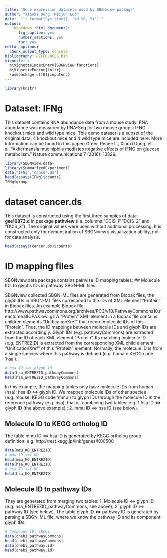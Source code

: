 ```yaml
---
title: "Gene expression datasets used by SBGNview package"
author: "Xiaoxi Dong, Weijun Luo"
date:  "`r format(Sys.time(), '%d %B, %Y')`"
output: 
    bookdown::html_document2:
      fig_caption: yes
      number_sections: yes
      toc: yes
editor_options: 
  chunk_output_type: console
bibliography: REFERENCES.bib
vignette: >
  %\VignetteIndexEntry{SBGNview functions}
  %\VignetteEngine{knitr}
  \usepackage[utf8]{inputenc}
---
```

```r
library(knitr)
```
# Dataset: IFNg
This dataset contains RNA abundance data from a mouse study. RNA abundance was measured by RNA-Seq for two mouse groups: IFNG knockout mice and wild type mice. This demo dataset is a subset of the original data: 4 knockout mice and 4 wild type mice are included here. More information can be found in this paper:
Greer, Renee L., Xiaoxi Dong, et al. "Akkermansia muciniphila mediates negative effects of IFNG on glucose metabolism." Nature communications 7 (2016): 13329.

```r
library(SBGNview.data)
library(SummarizedExperiment)
data("IFNg","cancer.ds")
head(assays(IFNg)$counts)
IFNg$group
```

 
# dataset cancer.ds
This dataset is constructed using the first three samples of data **gse16873.d** in package **pathview** (i.e. columns "DCIS_1","DCIS_2" and "DCIS_3"). The original values were used without additional processing. It is constructed only for demonstration of SBGNview's visualization ability, not for data analysis.
```r
head(assays(cancer.ds)$counts)
```

# ID mapping files
SBGNview.data package contains pairwise ID mapping tables:
## Molecule IDs to glyphs IDs in pathway SBGN-ML files:

SBGNview collected SBGN-ML files are generated from Biopax files, the glyph IDs in SBGN-ML files correspond to the IDs of XML element "Protein" in Biopax files. An example Biopax file:  http://www.pathwaycommons.org/archives/PC3/v10/PathwayCommons10.reactome.BIOPAX.owl.gz
A "Protein" XML element in a Biopax file contains children elements "UnificationXref" that record molecule IDs of this "Protein".
Thus, the ID mappings between molecule IDs and glyph IDs are extracted accordingly: 
Glyph IDs (e.g. pathwayCommons) are extracted from the ID of each XML element "Protein". Its matching molecule ID (e.g. ENTREZID) is extracted from the corresponding XML child element "UnificationXref" of this "Protein" element. Normally, the molecule ID is from a single species where this pathway is defined (e.g. human: KEGG code 'hsa').
```r
# hsa ID <=> glyph ID
data(hsa_ENTREZID_pathwayCommons)
head(hsa_ENTREZID_pathwayCommons)
```
In this example, the mapping tables only have molecule IDs from human (hsa): hsa ID <=> glyph ID. We mapped molecule IDs of other species (e.g. mouse: KEGG code 'mmu') to glyph IDs through the molecule ID in the reference pathway (e.g. hsa), that is, combining two tables: e.g. 1.hsa ID <=> glyph ID (the above example) ; 2. mmu ID <=> hsa ID (see below). 

## Molecule ID to KEGG ortholog ID
The table mmu ID <=> hsa ID is generated by KEGG ortholog group definition: e.g. http://rest.kegg.jp/link/genes/K00500

```r
data(mmu_KO_ENTREZID)
# mmu ID <=> KO
head(mmu_KO_ENTREZID)
data(hsa_KO_ENTREZID)
# hsa ID <=> KO
head(hsa_KO_ENTREZID)
```

## Molecule ID to pathway IDs
They are generated from merging two tables: 1. Molecule ID <=> glyph ID (e.g. hsa_ENTREZID_pathwayCommons, see above); 2. glyph ID <=> pathway ID (see below).
The table glyph ID <=> pathway ID is generated by parsing a SBGN-ML file, where we know the pathway ID and its component glyph IDs.
```r
# Compound ID: chebi
data(chebi_pathwayCommons)
head(chebi_pathwayCommons)
data(chebi_pathway.id)
head(chebi_pathway.id)
```